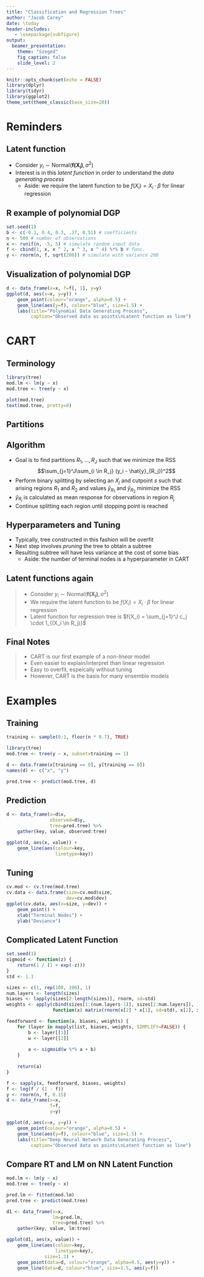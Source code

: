 ```yaml
---
title: "Classification and Regression Trees"
author: "Jacob Carey"
date: \today
header-includes:
   - \usepackage{subfigure}
output: 
  beamer_presentation:
    theme: "Szeged"
    fig_caption: false
    slide_level: 2
---
```


```r
knitr::opts_chunk$set(echo = FALSE)
library(dplyr)
library(tidyr)
library(ggplot2)
theme_set(theme_classic(base_size=20))
```

# Reminders

## Latent function

- Consider $y_i \sim \text{Normal}(\mathbf{f(X_i)}, \sigma^2)$
- Interest is in this *latent function* in order to understand the *data generating process*
    - Aside: we require the latent function to be $f(X_i) = X_i \cdot \beta$ for linear regression

## R example of polynomial DGP

```r
set.seed(1)
b <- c(-0.1, 0.4, 0.3, .27, 0.51) # coefficients
n <- 500 # number of observations
x <- runif(n, -5, 5) # simulate random input data
f <- cbind(1, x, x ^ 2, x ^ 3, x ^ 4) %*% b # func.
y <- rnorm(n, f, sqrt(200)) # simulate with variance 200
```

## Visualization of polynomial DGP

```r
d <- data_frame(x=x, f=f[, 1], y=y)
ggplot(d, aes(x=x, y=y)) +
    geom_point(colour="orange", alpha=0.5) +
    geom_line(aes(y=f), colour="blue", size=1.5) +
    labs(title="Polynomial Data Generating Process",
         caption="Observed data as points\nLatent function as line")
```

# CART

## Terminology

```r
library(tree)
mod.lm <- lm(y ~ x)
mod.tree <- tree(y ~ x)

plot(mod.tree)
text(mod.tree, pretty=0)
```

## Partitions

\begin{figure}
\hfill
\subfigure{\includegraphics[width=5cm]{hitter-tree.png}}
\hfill
\subfigure{\includegraphics[width=5cm]{partition.png}}
\hfill
\caption{Predicting Log Baseball Salary}
\end{figure}

## Algorithm

- Goal is to find partitions $R_1, ..., R_J$ such that we minimize the RSS
  $$\sum_{j=1}^J\sum_{i \in R_j} (y_i - \hat{y}_{R_j})^2$$
- Perform binary splitting by selecting an $X_j$ and cutpoint $s$ such that arising regions $R_1$ and $R_2$ and values $\hat{y}_{R_1}$ and $\hat{y}_{R_2}$ minimize the RSS
- $\hat{y}_{R_j}$ is calculated as mean response for observations in region $R_j$
- Continue splitting each region until stopping point is reached

## Hyperparameters and Tuning

- Typically, tree constructed in this fashion will be overfit
- Next step involves *pruning* the tree to obtain a subtree
- Resulting subtree will have less variance at the cost of some bias
    - Aside: the number of terminal nodes is a hyperparameter in CART

## Latent functions again

>- Consider $y_i \sim \text{Normal}(\mathbf{f(X_i)}, \sigma^2)$
>- We require the latent function to be $f(X_i) = X_i \cdot \beta$ for linear regression
>- Latent function for regression tree is $f(X_i) = \sum_{j=1}^J c_j \cdot 1_{(X_i \in R_j)}$

## Final Notes

>- CART is our first example of a *non-linear* model
>- Even easier to explain/interpret than linear regression
>- Easy to overfit, espeically without tuning
>- However, CART is the basis for many ensemble models

# Examples

## Training
```r
training <- sample(0:1, floor(n * 0.7), TRUE)

library(tree)
mod.tree <- tree(y ~ x, subset=training == 1)

d <- data.frame(x[training == 0], y[training == 0])
names(d) <- c("x", "y")

pred.tree <- predict(mod.tree, d)
```

## Prediction

```r
d <- data_frame(x=d$x, 
                observed=d$y,
                tree=pred.tree) %>%
    gather(key, value, observed:tree)

ggplot(d, aes(x, value)) + 
    geom_line(aes(colour=key,
                  linetype=key))
```

## Tuning

```r
cv.mod <- cv.tree(mod.tree)
cv.data <- data.frame(size=cv.mod$size,
                      dev=cv.mod$dev)
ggplot(cv.data, aes(x=size, y=dev)) +
    geom_point() +
    xlab("Terminal Nodes") +
    ylab("Deviance")
```

## Complicated Latent Function

```r
set.seed(1)
sigmoid <- function(z) {
    return(1 / (1 + exp(-z)))
}
std <- 1.1

sizes <- c(1, rep(100, 100), 1)
num.layers <- length(sizes)
biases <- lapply(sizes[2:length(sizes)], rnorm, sd=std)
weights <- apply(cbind(sizes[1:(num.layers-1)], sizes[2:num.layers]), 1,
                 function(x) matrix(rnorm(x[2] * x[1], sd=std), x[2], x[1]))

feedforward <- function(a, biases, weights) {
    for (layer in mapply(list, biases, weights, SIMPLIFY=FALSE)) {
        b <- layer[[1]]
        w <- layer[[2]]
        
        a <- sigmoid(w %*% a + b)
    }
    
    return(a)
}

f <- sapply(x, feedforward, biases, weights)
f <- log(f / (1 - f))
y <- rnorm(n, f, 0.15)
d <- data_frame(x=x, 
                f=f,
                y=y) 

ggplot(d, aes(x=x, y=y)) +
    geom_point(colour="orange", alpha=0.5) +
    geom_line(aes(y=f), colour="blue", size=1.5) +
    labs(title="Deep Neural Network Data Generating Process",
         caption="Observed data as points\nLatent function as line")
```

## Compare RT and LM on NN Latent Function

```r
mod.lm <- lm(y ~ x)
mod.tree <- tree(y ~ x)

pred.lm <- fitted(mod.lm)
pred.tree <- predict(mod.tree)

d1 <- data_frame(x=x, 
                 lm=pred.lm, 
                 tree=pred.tree) %>% 
    gather(key, value, lm:tree)

ggplot(d1, aes(x, value)) + 
    geom_line(aes(colour=key,
                  linetype=key),
              size=1.3) +
    geom_point(data=d, colour="orange", alpha=0.5, aes(y=y)) + 
    geom_line(data=d, colour="blue", size=1.5, aes(y=f))
```
